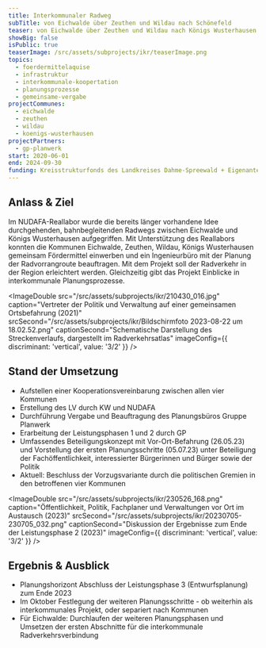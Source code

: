 ```yaml
---
title: Interkommunaler Radweg
subTitle: von Eichwalde über Zeuthen und Wildau nach Schönefeld
teaser: von Eichwalde über Zeuthen und Wildau nach Königs Wusterhausen
showBig: false
isPublic: true
teaserImage: /src/assets/subprojects/ikr/teaserImage.png
topics:
  - foerdermittelaquise
  - infrastruktur
  - interkommunale-koopertation
  - planungsprozesse
  - gemeinsame-vergabe
projectCommunes:
  - eichwalde
  - zeuthen
  - wildau
  - koenigs-wusterhausen
projectPartners:
  - gp-planwerk
start: 2020-06-01
end: 2024-09-30
funding: Kreisstrukturfonds des Landkreises Dahme-Spreewald + Eigenanteile der Kommunen
---
```


## Anlass & Ziel

Im NUDAFA-Reallabor wurde die bereits länger vorhandene Idee durchgehenden, bahnbegleitenden Radwegs zwischen Eichwalde und Königs Wusterhausen aufgegriffen. Mit Unterstützung des Reallabors konnten die Kommunen Eichwalde, Zeuthen, Wildau, Königs Wusterhausen gemeinsam Fördermittel einwerben und ein Ingenieurbüro mit der Planung der Radvorrangroute beauftragen. Mit dem Projekt soll der Radverkehr in der Region erleichtert werden. Gleichzeitig gibt das Projekt Einblicke in interkommunale Planungsprozesse.

<ImageDouble
  src="/src/assets/subprojects/ikr/210430_016.jpg"
  caption="Vertreter der Politik und Verwaltung auf einer gemeinsamen Ortsbefahrung (2021)"
  srcSecond="/src/assets/subprojects/ikr/Bildschirmfoto 2023-08-22 um 18.02.52.png"
  captionSecond="Schematische Darstellung des Streckenverlaufs, dargestellt im Radverkehrsatlas"
  imageConfig={{ discriminant: 'vertical', value: '3/2' }}
/>

## Stand der Umsetzung

- Aufstellen einer Kooperationsvereinbarung zwischen allen vier Kommunen
- Erstellung des LV durch KW und NUDAFA
- Durchführung Vergabe und Beauftragung des Planungsbüros Gruppe Planwerk
- Erarbeitung der Leistungsphasen 1 und 2 durch GP
- Umfassendes Beteiligungskonzept mit Vor-Ort-Befahrung (26.05.23) und Vorstellung der ersten Planungsschritte (05.07.23) unter Beteiligung der Fachöffentlichkeit, interessierter Bürgerinnen und Bürger sowie der Politik
- Aktuell: Beschluss der Vorzugsvariante durch die politischen Gremien in den betroffenen vier Kommunen

<ImageDouble
  src="/src/assets/subprojects/ikr/230526_168.png"
  caption="Öffentlichkeit, Politik, Fachplaner und Verwaltungen vor Ort im Austausch (2023)"
  srcSecond="/src/assets/subprojects/ikr/20230705-230705_032.png"
  captionSecond="Diskussion der Ergebnisse zum Ende der Leistungsphase 2 (2023)"
  imageConfig={{ discriminant: 'vertical', value: '3/2' }}
/>

## Ergebnis & Ausblick

- Planungshorizont Abschluss der Leistungsphase 3 (Entwurfsplanung) zum Ende 2023
- Im Oktober Festlegung der weiteren Planungsschritte - ob weiterhin als interkommunales Projekt, oder separiert nach Kommunen
- Für Eichwalde: Durchlaufen der weiteren Planungsphasen und Umsetzen der ersten Abschnitte für die interkommunale Radverkehrsverbindung
